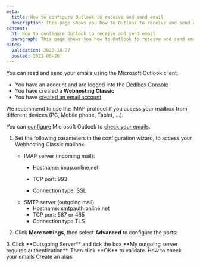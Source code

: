 ```yaml
---
meta:
  title: How to configure Outlook to receive and send email
  description: This page shows you how to Outlook to receive and send email
content:
  h1: How to configure Outlook to receive and send email
  paragraph: This page shows you how to Outlook to receive and send email
dates:
  validation: 2022-10-27
  posted: 2021-05-26
---
```


You can read and send your emails using the Microsoft Outlook client. 
<Message type="requirement">
  - You have an account and are logged into the [Dedibox Console](https://console.online.net)
  - You have created a **Webhosting Classic**
  - You have [created an email account](/webhosting/classic/how-to/create-email-account)
</Message>

<Message type="tip">
  We recommend to use the IMAP protocol if you access your mailbox from different devices (PC, Mobile phone, Tablet, …).
</Message>

You can [configure](https://support.microsoft.com/en-us/office/add-an-email-account-to-outlook-6e27792a-9267-4aa4-8bb6-c84ef146101b) Microsoft Outlook to [check your emails](/webhosting/classic/how-to/check-emails/).

1. Set the following parameters in the configuration wizard, to access your Webhosting Classic mailbox:
    * IMAP server (incoming mail):
      * Hostname: imap.online.net
      * TCP port: 993

      * Connection type: SSL
    * SMTP server (outgoing mail) 
      * Hostname: smtpauth.online.net
      * TCP port: 587 or 465 
      * Connection type TLS

    <Lightbox src="scaleway-outlook2013-mutu.webp" alt="" />
2. Click **More settings**, then select **Advanced** to configure the ports:
  <Lightbox src="scaleway-outlook2013-ports.webp" alt />
3. Click **Outsgoing Server** and tick the box **My outgoing server requires authentication**. Then click **OK** to validate.
  <Lightbox src="scaleway-outlook2013-smtp.webp" alt />


<Navigation title="See Also">
  <PreviousButton to="/webhosting/classic/how-to/check-emails/">How to check your emails</PreviousButton>
  <NextButton to="/webhosting/classic/how-to/create-alias/">Create an alias</NextButton>
</Navigation> 